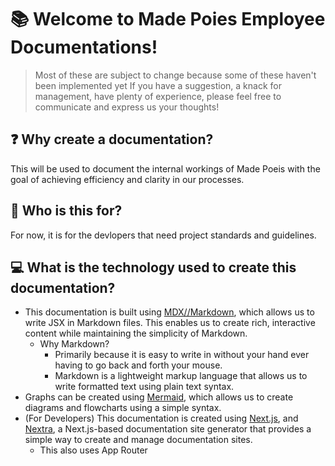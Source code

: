 # 📚 Welcome to Made Poies Employee Documentations!

> Most of these are subject to change because some of these haven't been implemented yet
> If you have a suggestion, a knack for management, have plenty of experience, please feel free to communicate and express us your thoughts!

## ❓ Why create a documentation?
This will be used to document the internal workings of Made Poeis with the goal of achieving efficiency and clarity in our processes. 

## 👤 Who is this for?
For now, it is for the devlopers that need project standards and guidelines. 

## 💻 What is the technology used to create this documentation?
- This documentation is built using [MDX//Markdown](https://mdxjs.com/), which allows us to write JSX in Markdown files. This enables us to create rich, interactive content while maintaining the simplicity of Markdown.
    - Why Markdown?
        - Primarily because it is easy to write in without your hand ever having to go back and forth your mouse.
        - Markdown is a lightweight markup language that allows us to write formatted text using plain text syntax. 
- Graphs can be created using [Mermaid](https://mermaid.js.org/), which allows us to create diagrams and flowcharts using a simple syntax.
- (For Developers) This documentation is created using [Next.js](https://nextjs.org/), and [Nextra](https://nextra.site/), a Next.js-based documentation site generator that provides a simple way to create and manage documentation sites.
    - This also uses App Router
